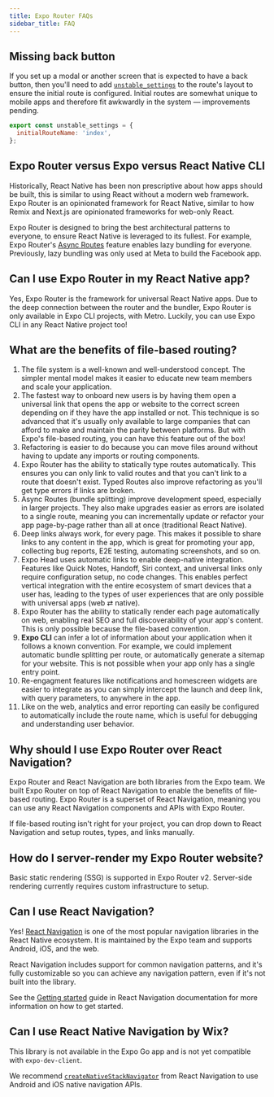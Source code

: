 ```yaml
---
title: Expo Router FAQs
sidebar_title: FAQ
---
```


## Missing back button

If you set up a modal or another screen that is expected to have a back button, then you'll need to add [`unstable_settings`](/router/advanced/router-settings/) to the route's layout to ensure the initial route is configured. Initial routes are somewhat unique to mobile apps and therefore fit awkwardly in the system &mdash; improvements pending.

```jsx app/_layout.tsx
export const unstable_settings = {
  initialRouteName: 'index',
};
```

## Expo Router versus Expo versus React Native CLI

Historically, React Native has been non prescriptive about how apps should be built, this is similar to using React without a modern web framework. Expo Router is an opinionated framework for React Native, similar to how Remix and Next.js are opinionated frameworks for web-only React.

Expo Router is designed to bring the best architectural patterns to everyone, to ensure React Native is leveraged to its fullest. For example, Expo Router's [Async Routes](/router/reference/async-routes) feature enables lazy bundling for everyone. Previously, lazy bundling was only used at Meta to build the Facebook app.

## Can I use Expo Router in my React Native app?

Yes, Expo Router is the framework for universal React Native apps. Due to the deep connection between the router and the bundler, Expo Router is only available in Expo CLI projects, with Metro. Luckily, you can use Expo CLI in any React Native project too!

## What are the benefits of file-based routing?

1. The file system is a well-known and well-understood concept. The simpler mental model makes it easier to educate new team members and scale your application.
2. The fastest way to onboard new users is by having them open a universal link that opens the app or website to the correct screen depending on if they have the app installed or not. This technique is so advanced that it's usually only available to large companies that can afford to make and maintain the parity between platforms. But with Expo's file-based routing, you can have this feature out of the box!
3. Refactoring is easier to do because you can move files around without having to update any imports or routing components.
4. Expo Router has the ability to statically type routes automatically. This ensures you can only link to valid routes and that you can't link to a route that doesn't exist. Typed Routes also improve refactoring as you'll get type errors if links are broken.
5. Async Routes (bundle splitting) improve development speed, especially in larger projects. They also make upgrades easier as errors are isolated to a single route, meaning you can incrementally update or refactor your app page-by-page rather than all at once (traditional React Native).
6. Deep links always work, for every page. This makes it possible to share links to any content in the app, which is great for promoting your app, collecting bug reports, E2E testing, automating screenshots, and so on.
7. Expo Head uses automatic links to enable deep-native integration. Features like Quick Notes, Handoff, Siri context, and universal links only require configuration setup, no code changes. This enables perfect vertical integration with the entire ecosystem of smart devices that a user has, leading to the types of user experiences that are only possible with universal apps (web ⇄ native).
8. Expo Router has the ability to statically render each page automatically on web, enabling real SEO and full discoverability of your app's content. This is only possible because the file-based convention.
9. **Expo CLI** can infer a lot of information about your application when it follows a known convention. For example, we could implement automatic bundle splitting per route, or automatically generate a sitemap for your website. This is not possible when your app only has a single entry point.
10. Re-engagment features like notifications and homescreen widgets are easier to integrate as you can simply intercept the launch and deep link, with query parameters, to anywhere in the app.
11. Like on the web, analytics and error reporting can easily be configured to automatically include the route name, which is useful for debugging and understanding user behavior.

## Why should I use Expo Router over React Navigation?

Expo Router and React Navigation are both libraries from the Expo team. We built Expo Router on top of React Navigation to enable the benefits of file-based routing. Expo Router is a superset of React Navigation, meaning you can use any React Navigation components and APIs with Expo Router.

If file-based routing isn't right for your project, you can drop down to React Navigation and setup routes, types, and links manually.

## How do I server-render my Expo Router website?

Basic static rendering (SSG) is supported in Expo Router v2. Server-side rendering currently requires custom infrastructure to setup.

## Can I use React Navigation?

Yes! [React Navigation](https://github.com/react-navigation/react-navigation) is one of the most popular navigation libraries in the React Native ecosystem. It is maintained by the Expo team and supports Android, iOS, and the web.

React Navigation includes support for common navigation patterns, and it's fully customizable so you can achieve any navigation pattern, even if it's not built into the library.

See the [Getting started](https://reactnavigation.org/docs/getting-started/) guide in React Navigation documentation for more information on how to get started.

## Can I use React Native Navigation by Wix?

This library is not available in the Expo Go app and is not yet compatible with `expo-dev-client`.

We recommend [`createNativeStackNavigator`](https://reactnavigation.org/docs/native-stack-navigator) from React Navigation to use Android and iOS native navigation APIs.
